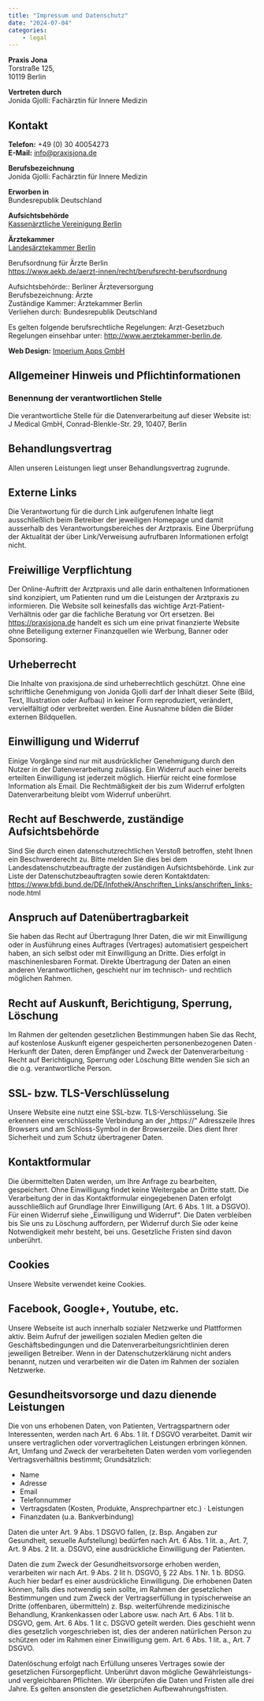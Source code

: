 ```yaml
---
title: "Impressum und Datenschutz"
date: "2024-07-04"
categories:
    - legal
---
```


**Praxis Jona**  
Torstraße 125,  
10119 Berlin

**Vertreten durch**   
Jonida Gjolli: Fachärztin für Innere Medizin

## Kontakt
**Telefon:** +49 (0) 30 40054273  
**E-Mail:** info@praxisjona.de

**Berufsbezeichnung**  
Jonida Gjolli: Fachärztin für Innere Medizin

**Erworben in**  
Bundesrepublik Deutschland

**Aufsichtsbehörde**  
[Kassenärztliche Vereinigung Berlin](www.kvberlin.de)

**Ärztekammer**  
[Landesärztekammer Berlin](www.aekb.de)

Berufsordnung für Ärzte Berlin  
https://www.aekb.de/aerzt-innen/recht/berufsrecht-berufsordnung

Aufsichtsbehörde:: Berliner Ärzteversorgung  
Berufsbezeichnung: Ärzte  
Zuständige Kammer: Ärztekammer Berlin  
Verliehen durch: Bundesrepublik Deutschland  

Es gelten folgende berufsrechtliche Regelungen: 
Arzt-Gesetzbuch   
Regelungen einsehbar unter: http://www.aerztekammer-berlin.de.

**Web Design:** [Imperium Apps GmbH](https://imperiumapps.com)

## Allgemeiner Hinweis und Pflichtinformationen
### Benennung der verantwortlichen Stelle
Die verantwortliche Stelle für die Datenverarbeitung auf dieser Website ist:  
J Medical GmbH, Conrad-Blenkle-Str. 29, 10407, Berlin 

## Behandlungsvertrag
Allen unseren Leistungen liegt unser Behandlungsvertrag zugrunde.

## Externe Links
Die Verantwortung für die durch Link aufgerufenen Inhalte liegt ausschließlich beim Betreiber der jeweiligen Homepage und damit ausserhalb des Verantwortungsbereiches der Arztpraxis. Eine Überprüfung der Aktualität der über Link/Verweisung aufrufbaren Informationen erfolgt nicht.

## Freiwillige Verpflichtung
Der Online-Auftritt der Arztpraxis und alle darin enthaltenen Informationen sind konzipiert, um Patienten rund um die Leistungen der Arztpraxis zu
informieren. Die Website soll keinesfalls das wichtige Arzt-Patient-Verhältnis oder gar die fachliche Beratung vor Ort ersetzen. Bei https://praxisjona.de handelt es sich um eine privat finanzierte Website ohne Beteiligung externer Finanzquellen wie Werbung, Banner oder Sponsoring.

## Urheberrecht
Die Inhalte von praxisjona.de sind urheberrechtlich
geschützt. Ohne eine schriftliche Genehmigung von Jonida Gjolli darf der Inhalt dieser Seite (Bild, Text, Illustration oder Aufbau) in keiner Form reproduziert, verändert, vervielfältigt oder verbreitet werden. Eine Ausnahme bilden die Bilder externen Bildquellen.

## Einwilligung und Widerruf
Einige Vorgänge sind nur mit ausdrücklicher Genehmigung durch den Nutzer in der Datenverarbeitung zulässig. Ein Widerruf auch einer bereits erteilten Einwilligung ist jederzeit möglich. Hierfür reicht eine formlose Information als Email.
Die Rechtmäßigkeit der bis zum Widerruf erfolgten Datenverarbeitung bleibt vom Widerruf unberührt.

## Recht auf Beschwerde, zuständige Aufsichtsbehörde
Sind Sie durch einen datenschutzrechtlichen Verstoß betroffen, steht Ihnen ein Beschwerderecht zu. Bitte melden Sie dies bei dem Landesdatenschutzbeauftragte der zuständigen Aufsichtsbehörde.
Link zur Liste der Datenschutzbeauftragten sowie deren Kontaktdaten: https://www.bfdi.bund.de/DE/Infothek/Anschriften_Links/anschriften_links- node.html

## Anspruch auf Datenübertragbarkeit
Sie haben das Recht auf Übertragung Ihrer Daten, die wir mit Einwilligung oder in Ausführung eines Auftrages (Vertrages) automatisiert gespeichert haben, an sich selbst oder mit Einwilligung an Dritte. Dies erfolgt in maschinenlesbaren Format. Direkte Übertragung der Daten an einen anderen Verantwortlichen, geschieht nur im technisch- und rechtlich möglichen Rahmen.

## Recht auf Auskunft, Berichtigung, Sperrung, Löschung
Im Rahmen der geltenden gesetzlichen Bestimmungen haben Sie das Recht, auf kostenlose Auskunft eigener gespeicherten personenbezogenen Daten
· Herkunft der Daten, deren Empfänger und Zweck der Datenverarbeitung
· Recht auf Berichtigung, Sperrung oder Löschung
Bitte wenden Sie sich an die o.g. verantwortliche Person.

## SSL- bzw. TLS-Verschlüsselung
Unsere Website eine nutzt eine SSL-bzw. TLS-Verschlüsselung. Sie erkennen eine verschlüsselte Verbindung an der „https://“ Adresszeile Ihres Browsers und am Schloss-Symbol in der Browserzeile. Dies dient Ihrer Sicherheit und zum Schutz übertragener Daten.

## Kontaktformular
Die übermittelten Daten werden, um Ihre Anfrage zu bearbeiten, gespeichert. Ohne Einwilligung findet keine Weitergabe an Dritte statt.
Die Verarbeitung der in das Kontaktformular eingegebenen Daten erfolgt ausschließlich auf Grundlage Ihrer Einwilligung (Art. 6 Abs. 1 lit. a DSGVO). Für einen Widerruf siehe „Einwilligung und Widerruf“. Die Daten verbleiben bis Sie uns zu Löschung auffordern, per Widerruf durch Sie oder keine Notwendigkeit mehr besteht, bei uns. Gesetzliche Fristen sind davon unberührt.

## Cookies
Unsere Website verwendet keine Cookies.

## Facebook, Google+, Youtube, etc.
Unsere Webseite ist auch innerhalb sozialer Netzwerke und Plattformen aktiv. Beim Aufruf der jeweiligen sozialen Medien gelten die Geschäftsbedingungen und die
Datenverarbeitungsrichtlinien deren jeweiligen Betreiber. Wenn in der Datenschutzerklärung nicht anders benannt, nutzen und verarbeiten wir die Daten im Rahmen der sozialen Netzwerke.

## Gesundheitsvorsorge und dazu dienende Leistungen
Die von uns erhobenen Daten, von Patienten, Vertragspartnern oder Interessenten, werden nach Art. 6 Abs. 1 lit. f DSGVO verarbeitet. Damit wir unsere vertraglichen oder vorvertraglichen Leistungen erbringen können. Art, Umfang und Zweck der verarbeiteten Daten werden vom vorliegenden Vertragsverhältnis bestimmt; Grundsätzlich:
- Name
- Adresse
- Email
- Telefonnummer
- Vertragsdaten (Kosten, Produkte, Ansprechpartner etc.) · Leistungen
- Finanzdaten (u.a. Bankverbindung)

Daten die unter Art. 9 Abs. 1 DSGVO fallen, (z. Bsp. Angaben zur Gesundheit, sexuelle Aufstellung) bedürfen nach Art. 6 Abs. 1 lit. a., Art. 7, Art. 9 Abs. 2 lit. a. DSGVO, eine ausdrückliche Einwilligung der Patienten. 

Daten die zum Zweck der Gesundheitsvorsorge erhoben werden, verarbeiten wir nach Art. 9 Abs. 2 lit h. DSGVO, § 22 Abs. 1 Nr. 1 b. BDSG. Auch hier bedarf es einer ausdrückliche Einwilligung. Die erhobenen Daten können, falls dies notwendig sein sollte, im Rahmen der gesetzlichen Bestimmungen und zum Zweck der Vertragserfüllung in typischerweise an Dritte (offenbaren, übermitteln) z. Bsp. weiterführende medizinische Behandlung, Krankenkassen oder Labore usw. nach Art. 6 Abs. 1 lit b. DSGVO, gem. Art. 6 Abs. 1 lit c. DSGVO geteilt
werden. Dies geschieht wenn dies gesetzlich vorgeschrieben ist, dies der anderen natürlichen Person zu schützen oder im Rahmen einer Einwilligung
gem. Art. 6 Abs. 1 lit. a., Art. 7 DSGVO.

Datenlöschung erfolgt nach Erfüllung unseres Vertrages sowie der gesetzlichen Fürsorgepflicht. Unberührt davon mögliche Gewährleistungs- und vergleichbaren Pflichten. Wir überprüfen die Daten und Fristen alle drei Jahre. Es gelten ansonsten die gesetzlichen Aufbewahrungsfristen.